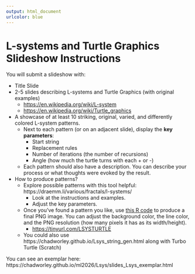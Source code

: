 ```yaml
---
output: html_document
urlcolor: blue
---
```


# L-systems and Turtle Graphics Slideshow Instructions

You will submit a slideshow with:

* Title Slide
* 2-5 slides describing L-systems and Turtle Graphics (with original examples)
    * [https://en.wikipedia.org/wiki/L-system](https://en.wikipedia.org/wiki/L-system)
    * [https://en.wikipedia.org/wiki/Turtle_graphics](https://en.wikipedia.org/wiki/Turtle_graphics)
* A showcase of at least 10 striking, original, varied, and differently colored L-system patterns.
    * Next to each pattern (or on an adjacent slide), display the **key parameters**:
        * Start string
        * Replacement rules
        * Number of iterations (the number of recursions)
        * Angle (how much the turtle turns with each + or -)
    * Each pattern should also have a description. You can describe your process or what thoughts were evoked by the result.
* How to produce patterns?
    * Explore possible patterns with this tool helpful: https://draemm.li/various/fractals/l-systems/
        * Look at the instructions and examples.
        * Adjust the key parameters.
    * Once you've found a pattern you like, use [this R code](https://sagecell.sagemath.org/?z=eJzFF2tv2zbwuwH_B1YBCqmmH3LRYQ2mAo7jtgHSpEg9DJ1hBLRE22woyRCpRMTQ_76jKFmyLKdbP2x-QOQ9eQ8d787QF0rRVsqdOB8Og4TQMBxwNnwkCYtTMVwnxJeEiyHvCyUkDcWw2zlDvwuK5JYJ5McBrGIUkgcKGx4n65SjNYsIR480ESyOhGa4oE8kobjGBM8ologIRNdr5jMayQH6GqcoZJutRBGlgRYcUD-hJFdHUZSGK5qgeI0S6qdGOlop5KI4QePBYNDtaGWfJ3eTT7P57A5dzt5f3VzNr25vvnQ7QpJEIg_5tjWxnG4nSTkVsOdMSA3yrIve_mvhbgfVP9aFJlj0-9PptE-Wi-LZQjgFwun0GE4ONfTyM1R2eOhNt0OiDaew_GVkmM6uInDBJqEU3MgiJhnh9yXR6JAAAwC8OiNCYvQ2X9_EidwiO92BKs4iep-HCFi34tEeDd5gF7sOOtNu90mEINAxSsHZ1oqn1NJeTTYr28WjwRj-bx0N0awaAsyl1CcWgBoPve52Vpu9DhBC_Aer2_l88-F-xzLK94RvRiMDXjNO7yMSanOsa0ixeZrIwS7aWCaUF7Pr2z_Qx9ndDF19QdPbyxlEGX2-u72YXFx_RZe36OZ2jmaXV3M0_1hRdDsbKoXUp1inkS_BwXYefpwHHUfOXyY6QidEjjH7dZzY374hFiH3fE9kCMf6iFYF0aSsoPS3JAEFTp1Df3xtrEhXcBRAY4aZc0jA1vYLJgZRyrmdH22x8LfL5ZGg6gg7CC8dgbQxrjFgcDonO0E9y2qo-I4oh5D-E4H-9jk51fZ73S-5A8cGUiASKtNEexxEfM9jkSn_MBYJizaeNZn0il9vYuE8r70dG47N8r5IeAOCk3kmL_fBe2Iy97Br9gEsDxgNONOvilmqapnxvBRkhZXKbFWxBWX6jYSCQxPm2wU0EOSRHoOzdrBqB7fkjXbGQcgP80ajG7njR9pWMWCRpBua2FrQPL4jT7ByanSQX370zmul1FXQQS9fgrDfTlBcA8VRThvX-LZe6Kg08kS7O-v5sbCDBkZ7X_UEi44wZTA4zpo8RVw4Vk5rAj5r4acfWvjnDy20bibNV-H_MNE7YcCixYAyT307X-Gjs-zx-er4RHt8vvqpcy1_2rFa5YLTaCO35nzOssXJdSrVRqWrQVCnCtqowIYDVe_cttJbOsyczT0_5Om7Tal1J6oGj3qGpwxc0OAJTvCcru0nalLbAZ8hOVHw9ur_mxTvt6W49lI_r_b_XmDvlMDeTwoctAjc305m8cruu8e2F48MGiOgDEkG3nP6IdSPrKyrqsKpAqdKXBbmOLtg7BWMzrC4j1UNrwq8quEr0RA22GCtrLw_Mt0dgLi-1uIMAfOqFJtjFO-rJqa4-fOWOhtjlV_bwjF9gB4SdjyW9U4AGgPMnwJv_9rlJUD5i4W7XFaXdg4ZlxC_hLwuIVqsPcIjbEUWzjgLPR_8DR0qVvUNyajw3kN3EXnvm9fx-Lx8qQ9CqRtcod2zYH13ieGxdDCkstkqs4XWxDcAbQv8nX144QftrH3Q7OJGR3y0X228spGG9nwOow90zBj-4OBdQgUMSwLlDEJPQ3Eqd6lEIAWUQUcRkgRM1u6Ar4PjkNS3O6k8S-jSq4uxaZQPuuNqKAEa07mZFs4WpjEbur-OXu1Yo0s7GE9KEu2aavJwqiTYR76aIAAb0MdBvF7rQgOmQOMDk9mUM_8hn__0YKAD8qAnQwGDq4pTGFGoSLl8YTl_A-Bo8Jk=&lang=r&interacts=eJyLjgUAARUAuQ==) to produce a final PNG image. You can adjust the background color, the line color, and the PNG resolution (how many pixels it has as its width/height).
        * [https://tinyurl.com/LSYSTURTLE](https://tinyurl.com/LSYSTURTLE)
    * You could also use https://chadworley.github.io/Lsys_string_gen.html along with Turbo Turtle (Scratch)
    
You can see an exemplar here: https://chadworley.github.io/ml2026/Lsys/slides_Lsys_exemplar.html




